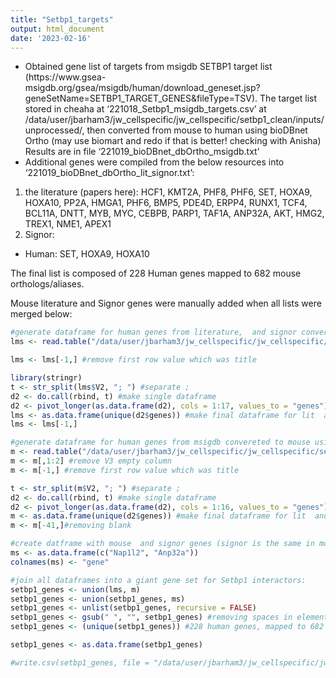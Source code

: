 ```yaml
---
title: "Setbp1_targets"
output: html_document
date: '2023-02-16'
---
```


* Obtained gene list of targets from msigdb SETBP1 target list (https://www.gsea-msigdb.org/gsea/msigdb/human/download_geneset.jsp?geneSetName=SETBP1_TARGET_GENES&fileType=TSV). The target list stored in cheaha at '221018_Setbp1_msigdb_targets.csv' at /data/user/jbarham3/jw_cellspecific/jw_cellspecific/setbp1_clean/inputs/unprocessed/, then converted from mouse to human using bioDBnet Ortho (may use biomart and redo if that is better! checking with Anisha) Results are in file '221019_bioDBnet_dbOrtho_msigdb.txt'
* Additional genes were compiled from the below resources into '221019_bioDBnet_dbOrtho_lit_signor.txt':
1. the literature (papers here): HCF1, KMT2A, PHF8, PHF6, SET, HOXA9, HOXA10, PP2A, HMGA1, PHF6, BMP5, PDE4D, ERPP4, RUNX1, TCF4, BCL11A, DNTT, MYB, MYC, CEBPB, PARP1, TAF1A, ANP32A, AKT, HMG2, TREX1, NME1, APEX1
2. Signor:
* Human: SET, HOXA9, HOXA10

The final list is composed of 228 Human genes mapped to 682 mouse orthologs/aliases.

Mouse literature and Signor genes were manually added when all lists were merged below:
```r
#generate dataframe for human genes from literature,  and signor converted to mouse using bioDBnet (INCLUDING SYNONYMS)
lms <- read.table("/data/user/jbarham3/jw_cellspecific/jw_cellspecific/setbp1_clean/inputs/unprocessed/221019_bioDBnet_dbOrtho_lit_signor.txt", sep = "\t")

lms <- lms[-1,] #remove first row value which was title

library(stringr)
t <- str_split(lms$V2, "; ") #separate ; 
d2 <- do.call(rbind, t) #make single dataframe
d2 <- pivot_longer(as.data.frame(d2), cols = 1:17, values_to = "genes") #rearrange to pivot longer
lms <- as.data.frame(unique(d2$genes)) #make final dataframe for lit  and signor mouse symbols
lms <- lms[-1,]

#generate dataframe for human genes from msigdb convereted to mouse using bioDBnnet (INCLUDING SYNONYMS)
m <- read.table("/data/user/jbarham3/jw_cellspecific/jw_cellspecific/setbp1_clean/inputs/unprocessed/221019_bioDBnet_dbOrtho_msigdb.txt", sep = "\t")
m <- m[,1:2] #remove V3 empty column
m <- m[-1,] #remove first row value which was title

t <- str_split(m$V2, "; ") #separate ; 
d2 <- do.call(rbind, t) #make single dataframe
d2 <- pivot_longer(as.data.frame(d2), cols = 1:16, values_to = "genes") #rearrange to pivot longer
m <- as.data.frame(unique(d2$genes)) #make final dataframe for lit  and signor mouse symbols
m <- m[-41,]#removing blank

#create datframe with mouse  and signor genes (signor is the same in mouse as it is in human):
ms <- as.data.frame(c("Nap1l2", "Anp32a"))
colnames(ms) <- "gene"

#join all dataframes into a giant gene set for Setbp1 interactors:
setbp1_genes <- union(lms, m)
setbp1_genes <- union(setbp1_genes, ms)
setbp1_genes <- unlist(setbp1_genes, recursive = FALSE)
setbp1_genes <- gsub(" ", "", setbp1_genes) #removing spaces in elements of vector list
setbp1_genes <- (unique(setbp1_genes)) #228 human genes, mapped to 682 human aliases

setbp1_genes <- as.data.frame(setbp1_genes)

#write.csv(setbp1_genes, file = "/data/user/jbarham3/jw_cellspecific/jw_cellspecific/setbp1_clean/inputs/processed/setbp1_targets/setbp1_targets.csv") #written out once then commented out 
```